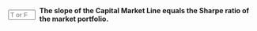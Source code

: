 
::: {.question-block}

<form onsubmit="event.preventDefault(); checkAnswerBox('module3_tf_q60','T')" style="display: flex; align-items: center; gap: 8px;">
<input type="text" id="module3_tf_q60" name="module3_tf_q60" maxlength="1" placeholder="T or F" style="width: 55px;" data-correct-answer="T" /> 
<label for="module3_tf_q60"><strong>The slope of the Capital Market Line equals the Sharpe ratio of the market portfolio.</strong></label>
</form>

<div id="feedback-module3_tf_q60" class="feedback" data-status="" style="display:none;">
The sentence is TRUE. CML slope = (E[R_m] – Rf)/σ_m, which is the market’s Sharpe ratio.
</div>
:::
